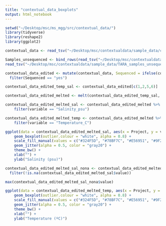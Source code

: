```yaml
---
title: "contextual_data_boxplots"
output: html_notebook
---
```


```r
setwd("~/Desktop/msc/ms_mgg/src/contextual_data/")
library(tidyverse)
library(reshape2)
library(ggplot2)
```

```r
contextual_data <- read_tsv("~/Desktop/msc/contextualdata/sample_data/compiled_metadata.txt", col_names = TRUE)
```


```r
Samples_unsequenced <- bind_rows(read_tsv("~/Desktop/msc/contextualdata/sample_data/GOS_samples_unsequenced.txt", col_names = TRUE),
read_tsv("~/Desktop/msc/contextualdata/sample_data/TARA_samples_unsequenced.txt", col_names = TRUE))

contextual_data_edited <- mutate(contextual_data, Sequenced = ifelse(contextual_data$Sample %in% Samples_unsequenced$label, "no", "yes")) %>%
  filter(Sequenced == "yes")

contextual_data_edited_temp_sal <- contextual_data_edited[c(1,2,5,6)]

contextual_data_edited_melted <- melt(contextual_data_edited_temp_sal, id = c("Project", "Sample"))

contextual_data_edited_melted_sal <- contextual_data_edited_melted %>%
    filter(variable == "Salinity_psu")

contextual_data_edited_melted_temp <- contextual_data_edited_melted %>%
    filter(variable == "Temperature_C")

```

```r
ggplot(data = contextual_data_edited_melted_sal, aes(x = Project, y = value, fill = Project)) +
    geom_boxplot(outlier.colour = "white", alpha = 0.8) +
    scale_fill_manual(values = c("#324F5D", "#78BF7C", "#E56951", "#9F2E46")) +
    geom_jitter(alpha = 0.5, color = "gray20") +
    theme_bw() +
    xlab("") +
    ylab("Salinity (psu)")
```

```r
contextual_data_edited_melted_sal_nona <- contextual_data_edited_melted_sal %>% 
  filter(!is.na(contextual_data_edited_melted_sal$value))

max(contextual_data_edited_melted_sal_nona$value)
```


```r
ggplot(data = contextual_data_edited_melted_temp, aes(x = Project, y = value, fill = Project)) +
    geom_boxplot(outlier.colour = "white", alpha = 0.8) +
    scale_fill_manual(values = c("#324F5D", "#78BF7C", "#E56951", "#9F2E46")) +
    geom_jitter(alpha = 0.5, color = "gray20") +
    theme_bw() +
    xlab("") +
    ylab("Temperature (ºC)")
```
